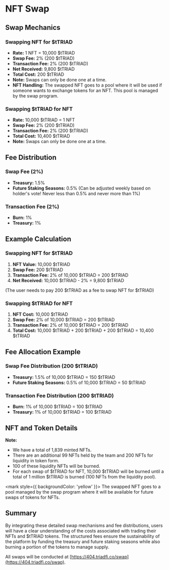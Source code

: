 

<HeroPattern />

# NFT Swap

## Swap Mechanics

### Swapping NFT for $tTRIAD

- **Rate:** 1 NFT = 10,000 $tTRIAD
- **Swap Fee:** 2% (200 $tTRIAD)
- **Transaction Fee:** 2% (200 $tTRIAD)
- **Net Received:** 9,800 $tTRIAD
- **Total Cost:** 200 $tTRIAD
- **Note:** Swaps can only be done one at a time.
- **NFT Handling:** The swapped NFT goes to a pool where it will be used if someone wants to exchange tokens for an NFT. This pool is managed by the swap program.

### Swapping $tTRIAD for NFT

- **Rate:** 10,000 $tTRIAD = 1 NFT
- **Swap Fee:** 2% (200 $tTRIAD)
- **Transaction Fee:** 2% (200 $tTRIAD)
- **Total Cost:** 10,400 $tTRIAD
- **Note:** Swaps can only be done one at a time.

## Fee Distribution

### Swap Fee (2%)

- **Treasury:** 1.5%
- **Future Staking Seasons:** 0.5% (Can be adjusted weekly based on holder's vote! Never less than 0.5% and never more than 1%)

### Transaction Fee (2%)

- **Burn:** 1%
- **Treasury:** 1%

## Example Calculation

### Swapping NFT for $tTRIAD

1. **NFT Value:** 10,000 $tTRIAD
2. **Swap Fee:** 200 $tTRIAD
3. **Transaction Fee:** 2% of 10,000 $tTRIAD = 200 $tTRIAD
4. **Net Received:** 10,000 $tTRIAD - 2% = 9,800 $tTRIAD

(The user needs to pay 200 $tTRIAD as a fee to swap NFT for $tTRIAD)

### Swapping $tTRIAD for NFT

1. **NFT Cost:** 10,000 $tTRIAD
2. **Swap Fee:** 2% of 10,000 $tTRIAD = 200 $tTRIAD
3. **Transaction Fee:** 2% of 10,000 $tTRIAD = 200 $tTRIAD
4. **Total Cost:** 10,000 $tTRIAD + 200 $tTRIAD + 200 $tTRIAD = 10,400 $tTRIAD

## Fee Allocation Example

### Swap Fee Distribution (200 $tTRIAD)

- **Treasury:** 1.5% of 10,000 $tTRIAD = 150 $tTRIAD
- **Future Staking Seasons:** 0.5% of 10,000 $tTRIAD = 50 $tTRIAD

### Transaction Fee Distribution (200 $tTRIAD)

- **Burn:** 1% of 10,000 $tTRIAD = 100 $tTRIAD
- **Treasury:** 1% of 10,000 $tTRIAD = 100 $tTRIAD

## NFT and Token Details

**Note:**

- We have a total of 1,839 minted NFTs.
- There are an additional 99 NFTs held by the team and 200 NFTs for liquidity in token form.
- 100 of these liquidity NFTs will be burned.
- For each swap of $tTRIAD for NFT, 10,000 $tTRIAD will be burned until a total of 1 million $tTRIAD is burned (100 NFTs from the liquidity pool).

<mark style={{ backgroundColor: 'yellow' }}>
  The swapped NFT goes to a pool managed by the swap program where it will be
  available for future swaps of tokens for NFTs.
</mark>

## Summary

By integrating these detailed swap mechanisms and fee distributions, users will have a clear understanding of the costs associated with trading their NFTs and $tTRIAD tokens. The structured fees ensure the sustainability of the platform by funding the treasury and future staking seasons while also burning a portion of the tokens to manage supply.

All swaps will be conducted at [https://404.triadfi.co/swap](https://404.triadfi.co/swap).

